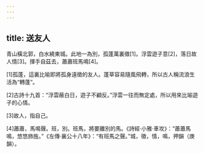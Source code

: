 ```yaml
---
---
---
```

title: 送友人
---



青山橫北郭，白水繞東城。此地一為別，孤蓬萬裏徵[1]。浮雲遊子意[2]，落日故人情[3]。揮手自茲去，蕭蕭班馬鳴[4]。

[1]孤蓬，這裏比喻即將孤身遠徵的友人。蓬草容易隨風飛轉，所以古人稱流浪生活為“轉蓬”。

[2]古詩十九首：“浮雲蔽白日，遊子不顧反。”浮雲一往而無定處，所以用來比喻遊子的心情。

[3]故人，指自己。

[4]蕭蕭，馬鳴聲。班，別。班馬，將要離別的馬。《詩經·小雅·車攻》：“蕭蕭馬鳴，悠悠斾旌。”《左傳·襄公十八年》：“有班馬之聲。”城，徵，情，鳴，押韻（庚韻）。